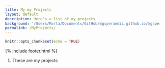 ```yaml
---
title: My my Projects
layout: default
description: Here's a list of my projects
background: '/Users/Marta/Documents/GitHub/mgsperandii.github.io/mgsperandii.github.io/img/Marta_Eris_CampoImp.jpg'
permalink: /MyProjects/
---
```


```r
knitr::opts_chunk$set(echo = TRUE)
```

{% include footer.html %}

<p align="justify">1. These are my projects



